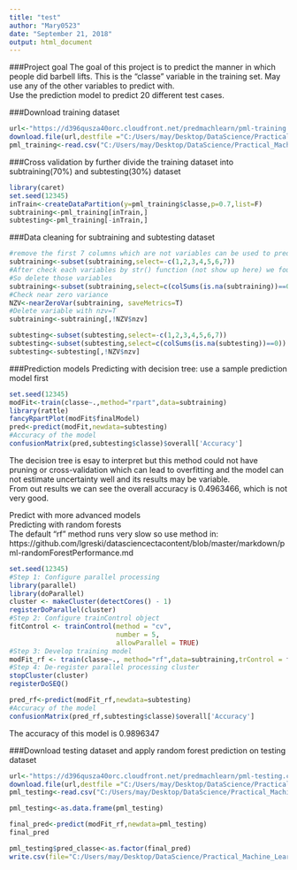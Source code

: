 ```yaml
---
title: "test"
author: "Mary0523"
date: "September 21, 2018"
output: html_document
---
```

###Project goal
The goal of this project is to predict the manner in which people did barbell lifts. This is the "classe" variable in the training set. May use any of the other variables to predict with.  
Use the prediction model to predict 20 different test cases. 

###Download training dataset
```r
url<-"https://d396qusza40orc.cloudfront.net/predmachlearn/pml-training.csv"
download.file(url,destfile ="C:/Users/may/Desktop/DataScience/Practical_Machine_Learning/Project/pml-training.csv")
pml_training<-read.csv("C:/Users/may/Desktop/DataScience/Practical_Machine_Learning/Project/pml-training.csv")
```

###Cross validation by further divide the training dataset into subtraining(70%) and subtesting(30%) dataset
```r
library(caret)
set.seed(12345)
inTrain<-createDataPartition(y=pml_training$classe,p=0.7,list=F)
subtraining<-pml_training[inTrain,]
subtesting<-pml_training[-inTrain,]
```

###Data cleaning for subtraining and subtesting dataset
```r
#remove the first 7 columns which are not variables can be used to predict classe
subtraining<-subset(subtraining,select=-c(1,2,3,4,5,6,7))
#After check each variables by str() function (not show up here) we found several variables contains NA only. 
#So delete those variables
subtraining<-subset(subtraining,select=c(colSums(is.na(subtraining))==0))
#Check near zero variance
NZV<-nearZeroVar(subtraining, saveMetrics=T)
#Delete variable with nzv=T
subtraining<-subtraining[,!NZV$nzv]

subtesting<-subset(subtesting,select=-c(1,2,3,4,5,6,7))
subtesting<-subset(subtesting,select=c(colSums(is.na(subtesting))==0))
subtesting<-subtesting[,!NZV$nzv]
```


###Prediction models
Predicting with decision tree: use a sample prediction model first
```r
set.seed(12345)
modFit<-train(classe~.,method="rpart",data=subtraining)
library(rattle)
fancyRpartPlot(modFit$finalModel)
pred<-predict(modFit,newdata=subtesting)
#Accuracy of the model
confusionMatrix(pred,subtesting$classe)$overall['Accuracy']
```
The decision tree is esay to interpret but this method could not have pruning or cross-validation which can lead to overfitting and the model can not estimate uncertainty well and its results may be variable.  
From out results we can see the overall accuracy is 0.4963466, which is not very good. 

Predict with more advanced models  
Predicting with random forests  
The default "rf" method runs very slow so use method in:  
https://github.com/lgreski/datasciencectacontent/blob/master/markdown/pml-randomForestPerformance.md
```r
set.seed(12345)
#Step 1: Configure parallel processing
library(parallel)
library(doParallel)
cluster <- makeCluster(detectCores() - 1)
registerDoParallel(cluster)
#Step 2: Configure trainControl object
fitControl <- trainControl(method = "cv",
                           number = 5,
                           allowParallel = TRUE)
#Step 3: Develop training model
modFit_rf <- train(classe~., method="rf",data=subtraining,trControl = fitControl)
#Step 4: De-register parallel processing cluster
stopCluster(cluster)
registerDoSEQ()

pred_rf<-predict(modFit_rf,newdata=subtesting)
#Accuracy of the model
confusionMatrix(pred_rf,subtesting$classe)$overall['Accuracy']
```
The accuracy of this model is 0.9896347

###Download testing dataset and apply random forest prediction on testing dataset
```r
url<-"https://d396qusza40orc.cloudfront.net/predmachlearn/pml-testing.csv"
download.file(url,destfile ="C:/Users/may/Desktop/DataScience/Practical_Machine_Learning/Project/pml-testing.csv")
pml_testing<-read.csv("C:/Users/may/Desktop/DataScience/Practical_Machine_Learning/Project/pml-testing.csv")

pml_testing<-as.data.frame(pml_testing)

final_pred<-predict(modFit_rf,newdata=pml_testing)
final_pred

pml_testing$pred_classe<-as.factor(final_pred)
write.csv(file="C:/Users/may/Desktop/DataScience/Practical_Machine_Learning/Project/pml-testing-prediction.csv")
```